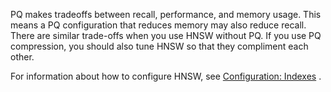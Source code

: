 PQ makes tradeoffs between recall, performance, and memory usage. This means a PQ configuration that reduces memory may also reduce recall. There are similar trade-offs when you use HNSW without PQ. If you use PQ compression, you should also tune HNSW so that they compliment each other. 

For information about how to configure HNSW, see [Configuration: Indexes](/developers/weaviate/configuration/indexes) .

